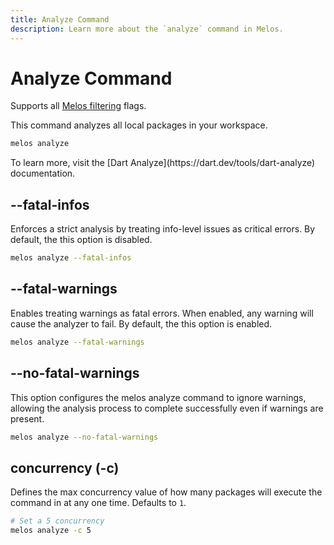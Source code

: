 ```yaml
---
title: Analyze Command
description: Learn more about the `analyze` command in Melos.
---
```


# Analyze Command

<Info>Supports all [Melos filtering](/filters) flags.</Info>

This command analyzes all local packages in your workspace.

```bash
melos analyze
```

<Info>
  To learn more, visit the [Dart Analyze](https://dart.dev/tools/dart-analyze) documentation.
</Info>


## --fatal-infos
Enforces a strict analysis by treating info-level issues as critical errors.
By default, the this option is disabled.

```bash
melos analyze --fatal-infos
```

## --fatal-warnings
Enables treating warnings as fatal errors. When enabled, any warning will cause the analyzer to fail.
By default, the this option is enabled.

```bash
melos analyze --fatal-warnings
```

## --no-fatal-warnings
This option configures the melos analyze command to ignore warnings, allowing the analysis process to complete successfully even if warnings are present.

```bash
melos analyze --no-fatal-warnings
```

## concurrency (-c)

Defines the max concurrency value of how many packages will execute the command in at any one time. Defaults to `1`.

```bash
# Set a 5 concurrency
melos analyze -c 5
```

